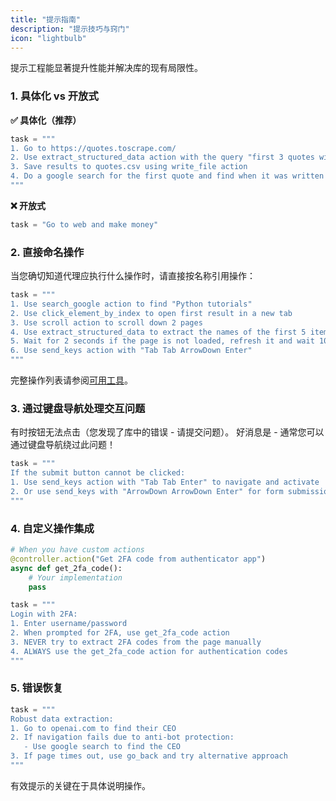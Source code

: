 ```yaml
---
title: "提示指南"
description: "提示技巧与窍门"
icon: "lightbulb"
---
```


提示工程能显著提升性能并解决库的现有局限性。

### 1. 具体化 vs 开放式

**✅ 具体化（推荐）**

```python
task = """
1. Go to https://quotes.toscrape.com/
2. Use extract_structured_data action with the query "first 3 quotes with their authors"
3. Save results to quotes.csv using write_file action
4. Do a google search for the first quote and find when it was written
"""
```

**❌ 开放式**

```python
task = "Go to web and make money"
```

### 2. 直接命名操作

当您确切知道代理应执行什么操作时，请直接按名称引用操作：

```python
task = """
1. Use search_google action to find "Python tutorials"
2. Use click_element_by_index to open first result in a new tab   
3. Use scroll action to scroll down 2 pages
4. Use extract_structured_data to extract the names of the first 5 items 
5. Wait for 2 seconds if the page is not loaded, refresh it and wait 10 sec
6. Use send_keys action with "Tab Tab ArrowDown Enter" 
"""
```

完整操作列表请参阅[可用工具](/customize/tools/available)。

### 3. 通过键盘导航处理交互问题

有时按钮无法点击（您发现了库中的错误 - 请提交问题）。
好消息是 - 通常您可以通过键盘导航绕过此问题！

```python
task = """
If the submit button cannot be clicked:
1. Use send_keys action with "Tab Tab Enter" to navigate and activate
2. Or use send_keys with "ArrowDown ArrowDown Enter" for form submission
"""
```

### 4. 自定义操作集成

```python
# When you have custom actions
@controller.action("Get 2FA code from authenticator app")
async def get_2fa_code():
    # Your implementation
    pass

task = """
Login with 2FA:
1. Enter username/password
2. When prompted for 2FA, use get_2fa_code action
3. NEVER try to extract 2FA codes from the page manually
4. ALWAYS use the get_2fa_code action for authentication codes
"""
```

### 5. 错误恢复

```python
task = """
Robust data extraction:
1. Go to openai.com to find their CEO
2. If navigation fails due to anti-bot protection:
   - Use google search to find the CEO
3. If page times out, use go_back and try alternative approach
"""
```

有效提示的关键在于具体说明操作。